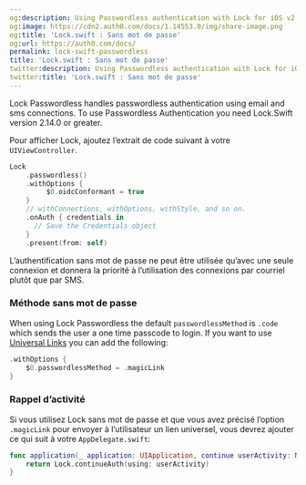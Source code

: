 ```yaml
---
og:description: Using Passwordless authentication with Lock for iOS v2
og:image: https://cdn2.auth0.com/docs/1.14553.0/img/share-image.png
og:title: 'Lock.swift : Sans mot de passe'
og:url: https://auth0.com/docs/
permalink: lock-swift-passwordless
title: 'Lock.swift : Sans mot de passe'
twitter:description: Using Passwordless authentication with Lock for iOS v2
twitter:title: 'Lock.swift : Sans mot de passe'
---
```


Lock <Tooltip tip="Passwordless: Form of authentication that does not rely on a password as the first factor." cta="View Glossary" href="/docs/glossary?term=Passwordless">Passwordless</Tooltip> handles passwordless authentication using email and sms connections. To use Passwordless Authentication you need Lock.Swift version 2.14.0 or greater.

Pour afficher Lock, ajoutez l’extrait de code suivant à votre `UIViewController`.

```swift lines
Lock
    .passwordless()
    .withOptions {
         $0.oidcConformant = true
    }
    // withConnections, withOptions, withStyle, and so on.
    .onAuth { credentials in
      // Save the Credentials object
    }
    .present(from: self)
```






L’authentification sans mot de passe ne peut être utilisée qu’avec une seule connexion et donnera la priorité à l’utilisation des connexions par courriel plutôt que par SMS.

### Méthode sans mot de passe

When using Lock Passwordless the default `passwordlessMethod` is `.code` which sends the user a one time passcode to login. If you want to use [Universal Links](/docs/get-started/applications/enable-universal-links-support-in-apple-xcode) you can add the following:

```swift lines
.withOptions {
    $0.passwordlessMethod = .magicLink
}
```






### Rappel d’activité

Si vous utilisez Lock sans mot de passe et que vous avez précisé l’option `.magicLink` pour envoyer à l’utilisateur un lien universel, vous devrez ajouter ce qui suit à votre `AppDelegate.swift`:

```swift lines
func application(_ application: UIApplication, continue userActivity: NSUserActivity, restorationHandler: @escaping ([Any]?) -> Void) -> Bool {
    return Lock.continueAuth(using: userActivity)
}
```